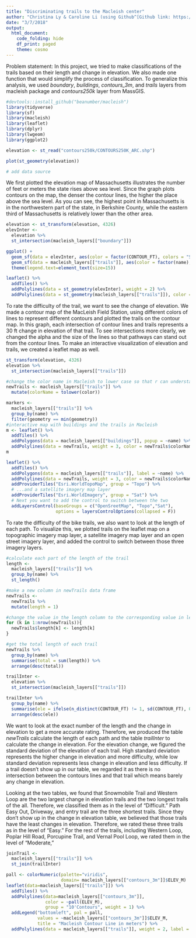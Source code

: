 ```yaml
---
title: "Discriminating trails to the Macleish center"
author: "Christina Ly & Caroline Li (using Github^[Github link: https://github.com/ChristinaLyu/miniProject3.git])"
date: "3/7/2018"
output: 
  html_document:
    code_folding: hide
    df_print: paged
    theme: cosmo
---
```

Problem statement: In this project, we tried to make classifications of the trails based on their length and change in elevation. We also made one function that would simplify the process of classification. To generalize this analysis, we used *boundary*, *buildings*, *contours_3m*, and *trails* layers from macleish package and *contours250k* layer from MassGIS.

```r
#devtools::install_github("beanumber/macleish")
library(tidyverse)
library(sf)
library(macleish)
library(leaflet)
library(dplyr)
library(lwgeom)
library(ggplot2)
```

```r
elevation <- st_read("contours250k/CONTOURS250K_ARC.shp")
```

```r
plot(st_geometry(elevation))

# add data source
```

We first plotted the elevation map of Massachusetts illustrates the number of feet or meters the state rises above sea level. Since the graph plots contours on the map, the denser the contour lines, the higher the place above the sea level. As you can see, the highest point in Massachusetts is in the northwestern part of the state, in Berkshire County, while the eastern third of Massachusetts is relatively lower than the other area.

```r
elevation <- st_transform(elevation, 4326)
elevInter <- 
  elevation %>%
  st_intersection(macleish_layers[["boundary"]])

ggplot() + 
  geom_sf(data = elevInter, aes(color = factor(CONTOUR_FT), colors = "Set1")) + 
  geom_sf(data = macleish_layers[["trails"]], aes(color = factor(name), alpha = 0.8, lwd = 1.2)) +
  theme(legend.text=element_text(size=15))
```

```r
leaflet() %>%
  addTiles() %>%
  addPolylines(data = st_geometry(elevInter), weight = 2) %>%
  addPolylines(data = st_geometry(macleish_layers[["trails"]]), color = macleish_layers[["trails"]]$color)
```

To rate the difficulty of the trail, we want to see the change of elevation. We made a contour map of the MacLeish Field Station, using different colors of lines to represent different contours and plotted the trails on the contour map. In this graph, each intersection of contour lines and trails represents a 30 ft change in elevation of that trail. To see intersections more clearly, we changed the alpha and the size of the lines so that pathways can stand out from the contour lines. To make an interactive visualization of elevation and trails, we created a leaflet map as well.

```r
st_transform(elevation, 4326)
elevation %>%
  st_intersection(macleish_layers[["trails"]])
```

```r
#change the color name in Macleish to lower case so that r can understand it
newTrails <- macleish_layers[["trails"]] %>%
  mutate(colorName = tolower(color))

markers <- 
  macleish_layers[["trails"]] %>%
  group_by(name) %>%
  filter(geometry == min(geometry))
#interactive map with buildings and the trails in Macleish
m <- leaflet() %>%
  addTiles() %>%
  addPolygons(data = macleish_layers[["buildings"]], popup = ~name) %>%
  addPolylines(data = newTrails, weight = 3, color = newTrails$colorName) 
m
```

```r
leaflet() %>%
  addTiles() %>%
  addPolygons(data = macleish_layers[["trails"]], label = ~name) %>%
  addPolylines(data = newTrails, weight = 3, color = newTrails$colorName) %>%
  addProviderTiles("Esri.WorldTopoMap", group = "Topo") %>% 
  # ...and a satellite imagery map layer
  addProviderTiles("Esri.WorldImagery", group = "Sat") %>%
  # Next you want to add the control to switch between the two
  addLayersControl(baseGroups = c("OpenSreetMap", "Topo","Sat"),
                   options = layersControlOptions(collapsed = F)) 
```

To rate the difficulty of the bike trails, we also want to look at the length of each path. To visualize this, we plotted trails on the leaflet map on a topographic imagery map layer, a satellite imagery map layer and an open street imagery layer, and added the control to switch between those three imagery layers.

```r
#calculate each part of the length of the trail
length <- 
  macleish_layers[["trails"]] %>%
  group_by(name) %>%
  st_length()

#make a new column in newTrails data frame
newTrails <- 
  newTrails %>%
  mutate(length = 1)

#change the value in the length column to the corresponding value in length set
for (k in 1:nrow(newTrails)){
  newTrails$length[k] <- length[k]
}

#get the total length of each trail
newTrails %>%
  group_by(name) %>% 
  summarise(total = sum(length)) %>%
  arrange(desc(total))
```

```r
trailInter <- 
  elevation %>%
  st_intersection(macleish_layers[["trails"]])

trailInter %>%
  group_by(name) %>%
  summarise(ele = ifelse(n_distinct(CONTOUR_FT) != 1, sd(CONTOUR_FT), 0)) %>%
  arrange(desc(ele))
```

We want to look at the exact number of the length and the change in elevation to get a more accurate rating. Therefore, we produced the table *newTrails*  calculate the length of each path and the table *trailInter* to calculate the change in elevation. For the elevation change, we figured the standard deviation of the elevation of each trail. High standard deviation represents the higher change in elevation and more difficulty, while low standard deviation represents less change in elevation and less difficulty. If a trail doesn't show up in our table, we regarded it as there is no intersection between the contours lines and that trail which means barely any change in elevation. 

Looking at the two tables, we found that Snowmobile Trail and Western Loop are the two largest change in elevation trails and the two longest trails of the all. Therefore, we classified them as in the level of "Difficult." Path Easy Out, Driveway, and entry trail are the three shortest trails. Since they don't show up in the change in elevation table, we believed that those trails have the least changes in elevation. Therefore, we rated these three trails as in the level of "Easy." For the rest of the trails, including Western Loop, Poplar Hill Road, Porcupine Trail, and Vernal Pool Loop, we rated them in the level of "Moderate,"

```r
joinTrail <- 
  macleish_layers[["trails"]] %>%
  st_join(trailInter)
```

```r
pall <- colorNumeric(palette="viridis",
                     domain= macleish_layers[["contours_3m"]]$ELEV_M)
leaflet(data=macleish_layers[["trails"]]) %>%
  addTiles() %>%
  addPolylines(data=macleish_layers[["contours_3m"]], 
               color = ~pall(ELEV_M), 
               group = "10'Contours", weight = 1) %>%
  addLegend("bottomleft", pal = pall, 
            values = ~macleish_layers[["contours_3m"]]$ELEV_M, 
            title = "Macleish Contour Line in meters") %>%
  addPolylines(data = macleish_layers[["trails"]], weight = 2, label = ~name)
```

